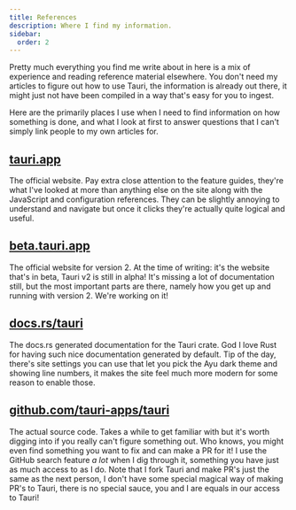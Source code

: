 ```yaml
---
title: References
description: Where I find my information.
sidebar:
  order: 2
---
```



<SimonSays>
Pretty much everything you find me write about in here is a mix of experience and reading reference material elsewhere. You don't need my articles to figure out how to use Tauri, the information is already out there, it might just not have been compiled in a way that's easy for you to ingest.

Here are the primarily places I use when I need to find information on how something is done, and what I look at first to answer questions that I can't simply link people to my own articles for.
</SimonSays>

## <a href="https://tauri.app" target="_blank">tauri.app</a>

The official website. Pay extra close attention to the feature guides, they're what I've looked at more than anything else on the site along with the JavaScript and configuration references. They can be slightly annoying to understand and navigate but once it clicks they're actually quite logical and useful.

## <a href="https://beta.tauri.app" target="_blank">beta.tauri.app</a>

The official website for version 2. At the time of writing: it's the website that's in beta, Tauri v2 is still in alpha! It's missing a lot of documentation still, but the most important parts are there, namely how you get up and running with version 2. We're working on it!

## <a href="https://docs.rs/tauri" target="_blank">docs.rs/tauri</a>

The docs.rs generated documentation for the Tauri crate. God I love Rust for having such nice documentation generated by default. Tip of the day, there's site settings you can use that let you pick the Ayu dark theme and showing line numbers, it makes the site feel much more modern for some reason to enable those.

## <a href="https://github.com/tauri-apps/tauri" target="_blank">github.com/tauri-apps/tauri</a>

The actual source code. Takes a while to get familiar with but it's worth digging into if you really can't figure something out. Who knows, you might even find something you want to fix and can make a PR for it! I use the GitHub search feature *a lot* when I dig through it, something you have just as much access to as I do. Note that I fork Tauri and make PR's just the same as the next person, I don't have some special magical way of making PR's to Tauri, there is no special sauce, you and I are equals in our access to Tauri!
